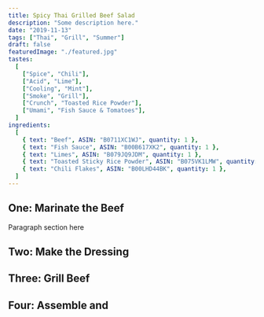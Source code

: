```yaml
---
title: Spicy Thai Grilled Beef Salad
description: "Some description here."
date: "2019-11-13"
tags: ["Thai", "Grill", "Summer"]
draft: false
featuredImage: "./featured.jpg"
tastes:
  [
    ["Spice", "Chili"],
    ["Acid", "Lime"],
    ["Cooling", "Mint"],
    ["Smoke", "Grill"],
    ["Crunch", "Toasted Rice Powder"],
    ["Umami", "Fish Sauce & Tomatoes"],
  ]
ingredients:
  [
    { text: "Beef", ASIN: "B0711XC1WJ", quantity: 1 },
    { text: "Fish Sauce", ASIN: "B00B617XK2", quantity: 1 },
    { text: "Limes", ASIN: "B079JQ9JDM", quantity: 1 },
    { text: "Toasted Sticky Rice Powder", ASIN: "B075VK1LMW", quantity: 1 },
    { text: "Chili Flakes", ASIN: "B00LHD44BK", quantity: 1 },
  ]
---
```


## One: Marinate the Beef

<!-- Image -->

Paragraph section here

## Two: Make the Dressing

## Three: Grill Beef

## Four: Assemble and
